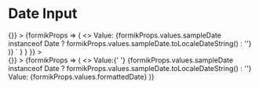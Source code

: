 
<Meta title="Input Date" component={InputDate} />

# Date Input

<Canvas>
  <Story
    name="Input Date"
    parameters={{
      docs: {
        source: {
          code: dedent`
            <Form
              initialValues={{
                sampleDate: new Date()
              }}
              onSubmit={() => {}}
            >
              {formikProps => (
                <>
                  Value: {formikProps.values.sampleDate instanceof Date ? formikProps.values.sampleDate.toLocaleDateString() : ''}
                  <InputDate name="sampleDate" formikProps={formikProps} />
                </>
              )}
            </Form>`
        }
      }
    }}
  >
    <div className="input-text-story">
      <Form
        initialValues={{
          sampleDate: new Date(),
          formattedDate: ''
        }}
        onSubmit={() => {}}
      >
        {formikProps => (
          <>
            Value:{' '}
            {formikProps.values.sampleDate instanceof Date ? formikProps.values.sampleDate.toLocaleDateString() : ''}
            <InputDate name="sampleDate" formikProps={formikProps} />
            Value: {formikProps.values.formattedDate}
            <InputDate name="formattedDate" valueFormat={'LL/dd/yyyy'} formikProps={formikProps} />
          </>
        )}
      </Form>
    </div>
  </Story>
  <ArgsTable of={InputDate} />
</Canvas>
